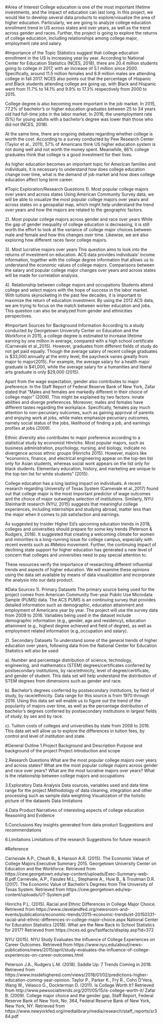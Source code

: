 #Area of Interest 
College education is one of the most important lifetime investments, and the impact of education can last long. In this project, we would like to develop several data products to explore/visualize the area of higher education. Particularly, we are going to analyze college education enrollment trend in US across states and over years, as well as the trend across gender and races. Further, the project is going to explore the returns of college education, including relationships among college major, employment rate and salary.  

#Importance of the Topic
Statistics suggest that college education enrollment in the US is increasing year by year. According to National Center for Education Statistics (NCES, 2018), there are 20.4 million students going to college in 2017, with an increase of 5.1 million since 2000. Specifically, around 11.5 million females and 8.9 million males are attending college in fall 2017. NCES also points out that the percentage of Hispanic and Black students attending college are going up, with Black and Hispanic went from 11.7% to 14.1% and 9.9% to 17.3% respectively from 2000 to 2015.

College degree is also becoming more important in the job market. In 2015, 77.2% of bachelor’s or higher education graduates between 25 to 34 years old had full-time jobs in the labor market. In 2016, the unemployment rate (5%) for young adults with a bachelor’s degree was lower than those who did not (NCES, 2018). 

At the same time, there are ongoing debates regarding whether college is worth the cost. According to a survey conducted by Pew Research Center (Taylor et al., 2011), 57% of Americans think US higher education system is not doing well and not worth the money spent. Meanwhile, 86% college graduates think that college is a good investment for their lives. 

As higher education becomes an important topic for American families and individuals, it is necessary to understand how does college education change over time, what is the demand of job market and how does college education affect long term career. 
 

#Topic Exploration/Research Questions
1). Most popular college majors over years and across states
Using American Community Survey data, we will be able to visualize the most popular college majors over years and across states on a geospatial map, which might help understand the trend over years and how the majors are related to the geographic factors. 

2). Most popular college majors across gender and race over years
While the gap of gender inequality of college education is decreasing, it is still worth the effort to look at the variance of college major choices between male and female and how this changes over time. Likewise, we are also exploring how different races favor college majors. 

3). Most lucrative majors over years
This question aims to look into the returns of investment on education. ACS data provides individuals’ income information, together with the college degree information that allows us to understand the economic values of college majors. Comparisons between the salary and popular college major changes over years and across states will be made for correlation analysis.

4). Relationship between college majors and occupations
Students attend college and select majors with the hope of success in the labor market. With tuitions skyrocketing in the past few decades, it is important to maximize the return of education investment. By using the 2012 ACS data, we are trying to focus on the match between worker education and jobs. This question can also be analyzed from gender and ethnicities perspectives.  

#Important Sources for Background Information
According to a study conducted by Georgetown University Center on Education and the Workforce in 2015, a college degree is estimated to increase lifetime earning by one million in average, compared with a high school certificate (Carnevale et al.,2015). However, graduates from different fields of study do not get paid equally. Though the average salary of recent college graduates is $33,000 annually at the entry level, the paycheck varies greatly from major to major(2015). For example, the average salary for a health major graduate is $41,000, while the average salary for a humanities and liberal arts graduate is only $29,000 (2015). 

Apart from the wage expectation, gender also contributes to major preference. In the Staff Report of Federal Reserve Bank of New York, Zafar stated that “Males and females are markedly different in their choice of college major” (2009). This might be explained by two factors: innate abilities and diverge preferences. Moreover, males and females have different tastes regarding the workplace. Specifically, females pay much attention to non-pecuniary outcomes, such as gaining approval of parents and enjoying work at jobs, while males emphasize pecuniary outcomes, namely social status of the jobs, likelihood of finding a job, and earnings profiles at jobs (2009).  

Ethnic diversity also contributes to major preference according to a statistical study by economist Hinrichs. Most popular majors, such as business administration, psychology, nursing, and biology, indicate no divergence across ethnic groups (Hinrichs 2015). However, majors like “economics, finance, and electrical engineering appear on the top-ten list only for Asian students, whereas social work appears on the list only for black students. Elementary education, history, and marketing are unique to the top-ten list for white students” (2015).

College education has a long lasting impact on individuals. A recent research regarding University of Texas System (Carnevale et al.,2017) found out that college major is the most important predictor of wage outcomes and the choice of major outweighs selection of institutions. Similarly, NYU Steinhardt research (NYU, 2015) suggests that meaningful college experiences, including internships and studying abroad, matter less than the major when it comes to job satisfaction and earnings.

As suggested by Insider Higher Ed’s upcoming education trends in 2018, colleges and universities should prepare for some key trends (Peterson & Rudgers, 2018). It suggested that creating a welcoming climate for women and minorities is a long-running issue for college campus, especially with recent events such as #Metoo movement. Further, the continuing impact of declining state support for higher education has generated a new level of concern that colleges and universities need to pay special attention to.

These resources verify the importance of researching different influential trends and aspects of higher education. We will examine these opinions using the data set available by means of data visualization and incorporate the analysis into our data product.

#Data Sources
1). Primary Datasets
The primary source being used for the project comes from American Community five-year Public Use Microdata Sample (PUMS) data. The ACS PUMS is an continuing survey that provides detailed information such as demographic, education attainment and employment of Americans year by year. The project will use the survey data from 2009 to 2016. Variables being used in the dataset include demographic information (e.g., gender, age and residency), education attainment (e.g., highest degree achieved and field of degree), as well as employment related information (e.g.,occupation and salary).  

2). Secondary Datasets
To understand some of the general trends of higher education over years, following data from the National Center for Education Statistics will also be used: 

a). Number and percentage distribution of science, technology, engineering, and mathematics (STEM) degrees/certificates conferred by postsecondary institutions, by race/ethnicity, level of degree/certificate, and gender of student. This data set will help understand the distribution of STEM degrees from dimensions such as gender and race. 

b). Bachelor's degrees conferred by postsecondary institutions, by field of study, by race/ethnicity. Data range for this source is from 1970 through 2016. Using this data set will enable us to figure out the trend of the popularity of majors over time, as well as the percentage distribution of bachelor's degrees conferred by postsecondary institutions in largest fields of study, by sex and by race. 

c). Tuition costs of colleges and universities by state from 2008 to 2016. This data set will allow us to explore the differences in tuition fees, by control and level of institution and state.

#General Outline
1.Project Background and Description 
Purpose and background of the project
Project introduction and scope

2.Research Questions
What are the most popular college majors over years and across states?
What are the most popular college majors across gender and race over years?
What are the most lucrative majors over years?
What is the relationship between college majors and occupations

3.Exploratory Data Analysis
Data sources, variables used and data time range for the project
Methodology of data cleaning, integration and other processing such as sample data weighting
Visualization of the holistic picture of the datasets
Data limitations

4.Data Product
Narratives of interesting aspects of college education
Reasoning and Evidence

5.Conclusions 
Key insights generated from data product
Suggestions and recommendations

6.Limitations
Limitations of the research
Suggestions for future research

#Reference

Carnevale A.P., Cheah B., & Hanson A.R. (2015). The Economic Value of College Majors Executive Summary 2015. Georgetown University Center on Education and the Workforce. Retrieved from https://cew.georgetown.edu/wp-content/uploads/Exec-Summary-web-B.pdf
Carnevale, A.P., Fasules M.L., Stephanie A., Huie B., & Troutman D.R. (2017). The Economic Value of Bachelor’s Degrees from The University of Texas System. Retrieved from https://cew.georgetown.edu/wp-content/uploads/UT-System.pdf

Hinrichs P.L. (2015). Racial and Ethnic Differences in College Major Choice. Retrieved from https://www.clevelandfed.org/newsroom-and-events/publications/economic-trends/2015-economic-trends/et-20150331-racial-and-ethnic-differences-in-college-major-choice.aspx
National Center for Education Statistics (2018). What are the New Back to School Statistics for 2017?  Retrieved from https://nces.ed.gov/fastfacts/display.asp?id=372

NYU (2015). NYU Study Evaluates the Influence of College Experiences on Career Outcomes. Retrieved from https://www.nyu.edu/about/news-publications/news/2015/april/study-evaluates-the-influence-of-college-experiences-on-career-outcomes.html

Peterson J.A., Rudgers L.M. (2018). Saddle Up: 7 Trends Coming in 2018. Retrieved from https://www.insidehighered.com/views/2018/01/02/predictions-higher-education-coming-year-opinion. 
Taylor P., Parker K., Fry R., Cohn D’Vera, Wang W., Velasco G., Dockterman D. (2011). Is College Worth It? Retrieved from http://www.pewsocialtrends.org/2011/05/15/is-college-worth-it/
Zafar B. (2009). College major choice and the gender gap, Staff Report, Federal Reserve Bank of New York, No. 364, Federal Reserve Bank of New York, New York, NY. Retrieved from https://www.newyorkfed.org/medialibrary/media/research/staff_reports/sr364.pdf  
